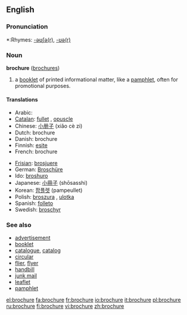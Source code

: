 ==English==
{{wikipedia}}

===Pronunciation===
*:Rhymes: [[Rhymes:English:-əʊʃə(r)|-əʊʃə(r)]], {{US}} [[Rhymes:English:-ʊə(r)|-ʊə(r)]]

=== Noun ===
'''brochure''' ([[brochures]])

#a [[booklet]] of printed informational matter, like a [[pamphlet]], often for promotional purposes.

====Translations====
{{top}}
*Arabic: {{ARchar|[[إعلان]]}}
*[[Catalan]]: [[fullet]] {{m}}, [[opuscle]] {{m}}
*Chinese: [[小册子]] (xiǎo cè zi)
*Dutch: brochure
*Danish: brochure
*Finnish: [[esite]]
*French: brochure
{{mid}}
*[[Frisian]]: [[brosjuere]]
*German: [[Broschüre]] {{f}}
*Ido: [[broshuro]]
*Japanese: [[小冊子]] (shōsasshi)
*Korean: [[팜플렛]] (pampeullet)
*Polish: [[broszura]] {{f}}, [[ulotka]] {{f}}
*Spanish: [[folleto]] {{m}}
*Swedish: [[broschyr]]
{{bottom}}

===See also===
*[[advertisement]]
*[[booklet]]
*[[catalogue]], [[catalog]]
*[[circular]]
*[[flier]], [[flyer]]
*[[handbill]]
*[[junk mail]]
*[[leaflet]]
*[[pamphlet]]

[[el:brochure]]
[[fa:brochure]]
[[fr:brochure]]
[[io:brochure]]
[[it:brochure]]
[[pl:brochure]]
[[ru:brochure]]
[[fi:brochure]]
[[vi:brochure]]
[[zh:brochure]]